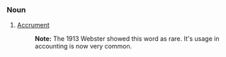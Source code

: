 ===Noun===
#[[Accrument]]
#:'''Note:''' The 1913 Webster showed this word as rare.  It's usage in accounting is now very common.